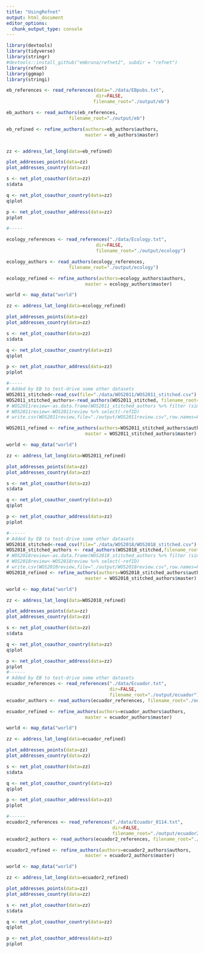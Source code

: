 ```yaml
---
title: "UsingRefnet"
output: html_document
editor_options: 
  chunk_output_type: console
---
```


```r
library(devtools)
library(tidyverse)
library(stringr)
#devtools::install_github("embruna/refnet2", subdir = "refnet")  
library(refnet)
library(ggmap)
library(stringi)
```

```r
eb_references <- read_references(data="./data/EBpubs.txt", 
                                 dir=FALSE, 
                                filename_root="./output/eb")

eb_authors <- read_authors(eb_references, 
                       filename_root="./output/eb")

eb_refined <- refine_authors(authors=eb_authors$authors,
                             master = eb_authors$master)


zz <- address_lat_long(data=eb_refined)

plot_addresses_points(data=zz)
plot_addresses_country(data=zz)

s <- net_plot_coauthor(data=zz)
s$data

q <- net_plot_coauthor_country(data=zz)
q$plot

p <- net_plot_coauthor_address(data=zz)
p$plot

#-----

ecology_references <- read_references("./data/Ecology.txt", 
                                 dir=FALSE, 
                                 filename_root="./output/ecology")

ecology_authors <- read_authors(ecology_references, 
                       filename_root="./output/ecology")

ecology_refined <- refine_authors(authors=ecology_authors$authors,
                             master = ecology_authors$master)

world <- map_data("world")

zz <- address_lat_long(data=ecology_refined)

plot_addresses_points(data=zz)
plot_addresses_country(data=zz)

s <- net_plot_coauthor(data=zz)
s$data

q <- net_plot_coauthor_country(data=zz)
q$plot

p <- net_plot_coauthor_address(data=zz)
p$plot

#-----
# Added by EB to test-drive some other datasets
WOS2011_stitched<-read_csv(file="./data/WOS2011/WOS2011_stitched.csv")
WOS2011_stitched_authors<-read_authors(WOS2011_stitched, filename_root="./output/WOS2011_stitched")
# WOS2011review<-as.data.frame(WOS2011_stitched_authors %>% filter (similarity<1))
# WOS2011review<-WOS2011review %>% select(-refID)
# write.csv(WOS2011review,file="./output/WOS2011review.csv",row.names=FALSE)

WOS2011_refined <- refine_authors(authors=WOS2011_stitched_authors$authors,
                             master = WOS2011_stitched_authors$master)

world <- map_data("world")

zz <- address_lat_long(data=WOS2011_refined)

plot_addresses_points(data=zz)
plot_addresses_country(data=zz)

s <- net_plot_coauthor(data=zz)
s$data

q <- net_plot_coauthor_country(data=zz)
q$plot

p <- net_plot_coauthor_address(data=zz)
p$plot

#------
# Added by EB to test-drive some other datasets
WOS2018_stitched<-read_csv(file="./data/WOS2018/WOS2018_stitched.csv")
WOS2018_stitched_authors <- read_authors(WOS2018_stitched,filename_root="./output/WOS2018_stitched")
# WOS2018review<-as.data.frame(WOS2018_stitched_authors %>% filter (similarity<1))
# WOS2018review<-WOS2018review %>% select(-refID)
# write.csv(WOS2018review,file="./output/WOS2018review.csv",row.names=FALSE)
WOS2018_refined <- refine_authors(authors=WOS2018_stitched_authors$authors,
                             master = WOS2018_stitched_authors$master)

world <- map_data("world")

zz <- address_lat_long(data=WOS2018_refined)

plot_addresses_points(data=zz)
plot_addresses_country(data=zz)

s <- net_plot_coauthor(data=zz)
s$data

q <- net_plot_coauthor_country(data=zz)
q$plot

p <- net_plot_coauthor_address(data=zz)
p$plot
#------
# Added by EB to test-drive some other datasets
ecuador_references <- read_references("./data/Ecuador.txt", 
                                      dir=FALSE, 
                                      filename_root="./output/ecuador")
ecuador_authors <- read_authors(ecuador_references, filename_root="./output/ecuador")

ecuador_refined <- refine_authors(authors=ecuador_authors$authors,
                             master = ecuador_authors$master)

world <- map_data("world")

zz <- address_lat_long(data=ecuador_refined)

plot_addresses_points(data=zz)
plot_addresses_country(data=zz)

s <- net_plot_coauthor(data=zz)
s$data

q <- net_plot_coauthor_country(data=zz)
q$plot

p <- net_plot_coauthor_address(data=zz)
p$plot

#------
ecuador2_references <- read_references("./data/Ecuador_0114.txt", 
                                       dir=FALSE, 
                                       filename_root="./output/ecuador2") 
ecuador2_authors <- read_authors(ecuador2_references, filename_root="./output/ecuador2")

ecuador2_refined <- refine_authors(authors=ecuador2_authors$authors,
                             master = ecuador2_authors$master)

world <- map_data("world")

zz <- address_lat_long(data=ecuador2_refined)

plot_addresses_points(data=zz)
plot_addresses_country(data=zz)

s <- net_plot_coauthor(data=zz)
s$data

q <- net_plot_coauthor_country(data=zz)
q$plot

p <- net_plot_coauthor_address(data=zz)
p$plot
```